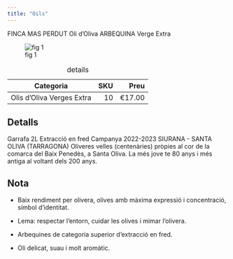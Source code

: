 ```yaml
---
title: "Oils"
---
```


FINCA MAS PERDUT Oli d'Oliva ARBEQUINA Verge Extra  

![fig 1](imagesoil/fincas_mas_perdut_arbequina_2L.jpeg)


| Categoria                |  SKU | Preu   |
|--------------------------|-----:|-------:|
| Olis d'Oliva Verges Extra|  10  | €17.00 |

: details



::: {.panel-tabset}

## Detalls

Garrafa 2L
Extracció en fred
Campanya 2022-2023
SIURANA - SANTA OLIVA (TARRAGONA)
Oliveres velles (centenàries) pròpies al cor de la comarca del Baix Penedès, a Santa Oliva. La més jove te 80 anys i més antiga al voltant dels 200 anys.


## Nota


- Baix rendiment per olivera, olives amb màxima expressió i concentració, símbol d'identitat.

- Lema: respectar l'entorn, cuidar les olives i mimar l'olivera.

- Arbequines de categoria superior d'extracció en fred.

- Oli delicat, suau i molt aromàtic.

:::






